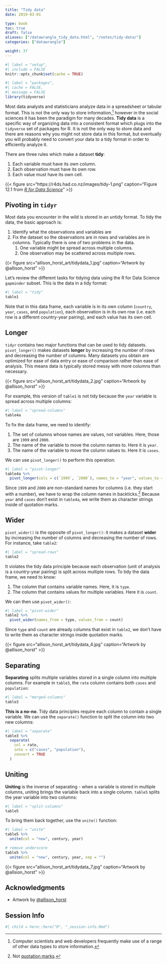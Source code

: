 ```yaml
---
title: "Tidy data"
date: 2019-03-01

type: book
toc: true
draft: false
aliases: ["/datawrangle_tidy_data.html", "/notes/tidy-data/"]
categories: ["datawrangle"]

weight: 37
---
```


```r
#| label = "setup",
#| include = FALSE
knitr::opts_chunk$set(cache = TRUE)
```

```r
#| label = "packages",
#| cache = FALSE,
#| message = FALSE
library(tidyverse)
```

Most data analysts and statisticians analyze data in a spreadsheet or tabular format. This is not the only way to store information,[^non-tab] however in the social sciences it has been the paradigm for many decades. **Tidy data** is a specific way of organizing data into a consistent format which plugs into the `tidyverse` set of packages for R. It is not the only way to store data and there are reasons why you might not store data in this format, but eventually you will probably need to convert your data to a tidy format in order to efficiently analyze it.

There are three rules which make a dataset **tidy**:

1. Each variable must have its own column.
2. Each observation must have its own row.
3. Each value must have its own cell.

{{< figure src="https://r4ds.had.co.nz/images/tidy-1.png" caption="Figure 12.1 from [*R for Data Science*](http://r4ds.had.co.nz)" >}}

## Pivoting in `tidyr`

Most data you encounter in the wild is stored in an untidy format. To tidy the data, the basic approach is:

1. Identify what the observations and variables are
1. Fix the dataset so the observations are in rows and variables are in columns. Typically there is one of two problems in the data.
    1. One variable might be spread across multiple columns.
    1. One observation may be scattered across multiple rows.
    
{{< figure src="allison_horst_art/tidydata_1.jpg" caption="Artwork by @allison_horst" >}}

Let's review the different tasks for tidying data using the R for Data Science `gapminder` subset. This is the data in a tidy format:

```r
#| label = "tidy"
table1
```

Note that in this data frame, each variable is in its own column (`country`, `year`, `cases`, and `population`), each observation is in its own row (i.e. each row is a different country-year pairing), and each value has its own cell.

## Longer

`tidyr` contains two major functions that can be used to tidy datasets. `pivot_longer()` makes datasets **longer** by increasing the number of rows and decreasing the number of columns. Many datasets you obtain are optimized for ease of data entry or ease of comparison rather than ease of analysis. This means data is typically stored messy with more columns than necessary.

{{< figure src="allison_horst_art/tidydata_2.jpg" caption="Artwork by @allison_horst" >}}

For example, this version of `table1` is not tidy because the `year` variable is spread across multiple columns:

```r
#| label = "spread-columns"
table4a
```

To fix the data frame, we need to identify:

1. The set of columns whose names are values, not variables. Here, those are `1999` and `2000`.
1. The name of the variable to move the column names to. Here it is `year`.
1. The name of the variable to move the column values to. Here it is `cases`.

We can use `pivot_longer()` to perform this operation:

```r
#| label = "pivot-longer"
table4a %>%
  pivot_longer(cols = c(`1999`, `2000`), names_to = "year", values_to = "cases")
```

Since `1999` and `2000` are non-standard names for columns (i.e. they start with a number), we have to wrap the column names in backticks.[^no-quotes] Because `year` and `cases` don't exist in `table4a`, we write them as character strings inside of quotation marks.

## Wider

`pivot_wider()` is the opposite of `pivot_longer()`: it makes a dataset **wider** by increasing the number of columns and decreasing the number of rows. For instance, take `table2`:

```r
#| label = "spread-rows"
table2
```

It violates the tidy data principle because each observation (unit of analysis is a country-year pairing) is split across multiple rows. To tidy the data frame, we need to know:

1. The column that contains variable names. Here, it is `type`.
1. The column that contains values for multiple variables. Here it is `count`.

We can then use `pivot_wider()`:

```r
#| label = "pivot-wider"
table2 %>%
  pivot_wider(names_from = type, values_from = count)
```

Since `type` and `count` are already columns that exist in `table2`, we don't have to write them as character strings inside quotation marks.

{{< figure src="allison_horst_art/tidydata_4.jpg" caption="Artwork by @allison_horst" >}}

## Separating

**Separating** splits multiple variables stored in a single column into multiple columns. For example in `table3`, the `rate` column contains both `cases` and `population`:

```r
#| label = "merged-columns"
table3
```

**This is a no-no**. Tidy data principles require each column to contain a single variable. We can use the `separate()` function to split the column into two new columns:

```r
#| label = "separate"
table3 %>%
  separate(
    col = rate,
    into = c("cases", "population"),
    convert = TRUE
  )
```

## Uniting

**Uniting** is the inverse of separating - when a variable is stored in multiple columns, uniting brings the variable back into a single column. `table5` splits the year variable into two columns:

```r
#| label = "split-columns"
table5
```

To bring them back together, use the `unite()` function:

```r
#| label = "unite"
table5 %>%
  unite(col = "new", century, year)

# remove underscore
table5 %>%
  unite(col = "new", century, year, sep = "")
```

{{< figure src="allison_horst_art/tidydata_7.jpg" caption="Artwork by @allsion_horst" >}}

## Acknowledgments

* Artwork by [@allison_horst](https://github.com/allisonhorst/stats-illustrations)

## Session Info

```r
#| child = here::here("R", "_session-info.Rmd")
```

[^non-tab]: Computer scientists and web developers frequently make use of a range of other data types to store information.
[^no-quotes]: Not [quotation marks](/notes/data-wrangle/dplyr/#using-backticks-to-refer-to-column-names).
